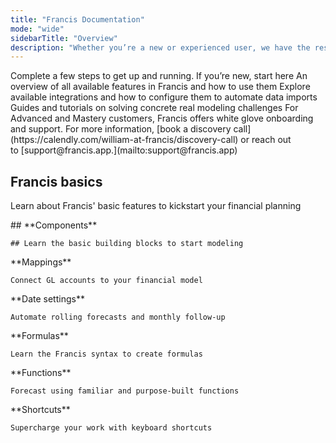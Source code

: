 ```yaml
---
title: "Francis Documentation"
mode: "wide"
sidebarTitle: "Overview"
description: "Whether you’re a new or experienced user, we have the resources you need to succeed."
---
```


<CardGroup cols={2}>
  <Card title="Quickstart (<10 min)" icon="forward" href="/documentation/getting-started/onboarding-guide">
    Complete a few steps to get up and running. If you’re new, start here
  </Card>

  <Card title="Features" icon="diamonds-4" href="/documentation/features/overview">
    An overview of all available features in Francis and how to use them
  </Card>

  <Card title="Integrations" icon="database" href="/integrations/accounting/overview">
    Explore available integrations and how to configure them to automate data imports
  </Card>

  <Card title="Masterclasses" icon="graduation-cap" href="/masterclasses/overview">
    Guides and tutorials on solving concrete real modeling challenges
  </Card>
</CardGroup>

<Tip>
  For Advanced and Mastery customers, Francis offers white glove onboarding and support. For more information, [book a discovery call](https://calendly.com/william-at-francis/discovery-call) or reach out to [support@francis.app.](mailto:support@francis.app)
</Tip>

## Francis basics

Learn about Francis' basic features to kickstart your financial planning

<CardGroup cols={3}>
  <Card href="/documentation/features/modeling/components">
    ## **Components**

    ## Learn the basic building blocks to start modeling
  </Card>

  <Card href="/documentation/features/modeling/mappings">
    **Mappings**

    Connect GL accounts to your financial model
  </Card>

  <Card href="/documentation/features/modeling/date-settings">
    **Date settings**

    Automate rolling forecasts and monthly follow-up
  </Card>

  <Card href="/documentation/features/modeling/formulas">
    **Formulas**

    Learn the Francis syntax to create formulas
  </Card>

  <Card href="/documentation/features/modeling/functions">
    **Functions**

    Forecast using familiar and purpose-built functions
  </Card>

  <Card href="/documentation/features/modeling/shortcuts">
    **Shortcuts**

    Supercharge your work with keyboard shortcuts
  </Card>
</CardGroup>